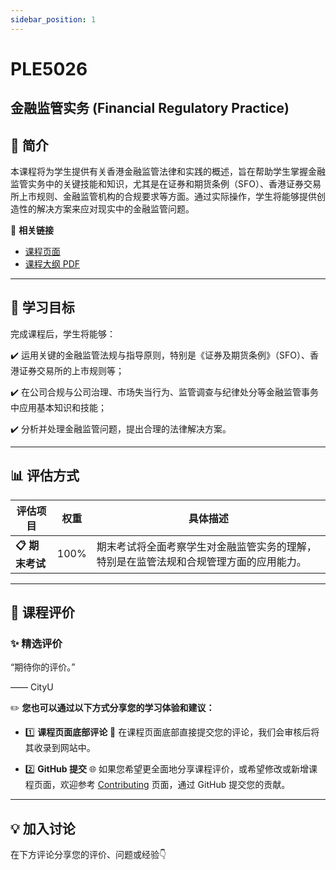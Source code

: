 ```yaml
---
sidebar_position: 1
---
```


# PLE5026
## 金融监管实务 (Financial Regulatory Practice)

## **📘 简介**
本课程将为学生提供有关香港金融监管法律和实践的概述，旨在帮助学生掌握金融监管实务中的关键技能和知识，尤其是在证券和期货条例（SFO）、香港证券交易所上市规则、金融监管机构的合规要求等方面。通过实际操作，学生将能够提供创造性的解决方案来应对现实中的金融监管问题。

🔗 **相关链接**
- [课程页面](https://www.cityu.edu.hk/catalogue/pg/202425/course/PLE5026.htm)
- [课程大纲 PDF](https://www.cityu.edu.hk/catalogue/pg/202425/course/PLE5026.pdf)

---

## **🎯 学习目标**

完成课程后，学生将能够：

✔️ 运用关键的金融监管法规与指导原则，特别是《证券及期货条例》（SFO）、香港证券交易所的上市规则等；

✔️ 在公司合规与公司治理、市场失当行为、监管调查与纪律处分等金融监管事务中应用基本知识和技能；

✔️ 分析并处理金融监管问题，提出合理的法律解决方案。

---

## **📊 评估方式**

| **评估项目**          | **权重** | **具体描述**                                                                                       |
|----------------------|---------|---------------------------------------------------------------------------------------------------|
| **📋 期末考试**       | 100%    | 期末考试将全面考察学生对金融监管实务的理解，特别是在监管法规和合规管理方面的应用能力。           |

---

## **💬 课程评价**

### ✨ **精选评价**
<div className={commentStyles.commentBox}>
    <p className={commentStyles.commentText}>
        “期待你的评价。”
    </p>
    <p className={commentStyles.commentAuthor}>—— CityU</p>
</div>

✏️ **您也可以通过以下方式分享您的学习体验和建议：**

- 1️⃣ **课程页面底部评论**
💬 在课程页面底部直接提交您的评论，我们会审核后将其收录到网站中。

- 2️⃣ **GitHub 提交**
🌐 如果您希望更全面地分享课程评价，或希望修改或新增课程页面，欢迎参考 [Contributing](https://penjc.github.io/cityU-navigator/contributing) 页面，通过 GitHub 提交您的贡献。

---

## **💡 加入讨论**

在下方评论分享您的评价、问题或经验👇
<Utterances />